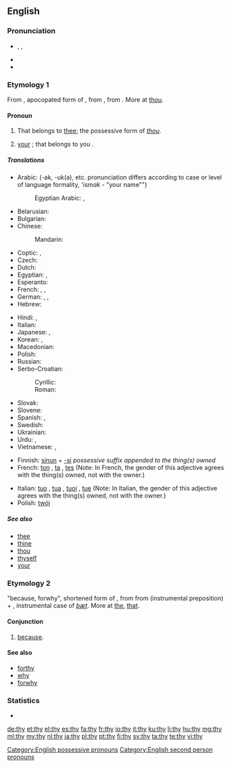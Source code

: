 {{wikipedia|dab=thy}}
{{also|THY}}
==English==

===Pronunciation===
* {{enPR|''th''ī}}, {{IPA|/ðaɪ/}}, {{X-SAMPA|/DaI/}}
* {{audio|en-us-thy.ogg|Audio (US)}}
* {{rhymes|aɪ}}

===Etymology 1===
From {{etyl|enm|en}} {{term|thy|thi, thy|thy|lang=enm}}, apocopated form of  {{term|thine|thin, thyn, thine|lang=enm|thy", also "thine}}, from {{etyl|ang|en}} {{term|þin|þīn|lang=ang|thy, thine}}, from {{etyl|gem-pro|en}} {{recons|þīnaz|lang=gem-pro}}. More at [[thou]].

====Pronoun====
{{en-pron}}

# {{archaic}} That belongs to [[thee]]; the possessive form of ''[[thou]]''.
# {{archaic|or|literary}} [[your]] {{qualifier|informal}}; that belongs to you {{qualifier|singular}}.

=====Translations=====
{{trans-top|possessive determiner}}
* Arabic: {{t-|ar|ك|alt=ـك}} (-ak, -uk(a), etc. pronunciation differs according to case or level of language formality, 'ism''ak'' - "your name"")
*: Egyptian Arabic: {{qualifier|owner is male}} {{tø|arz|ك|alt=ـك|tr=-ak or k|sc=Arab}}, {{qualifier|owner is female}} {{tø|arz|ك|alt=ـك|tr=-ek or ki|sc=Arab}}
* Belarusian: {{t-|be|твой|tr=tvoj|sc=Cyrl}}
* Bulgarian: {{t-|bg|твой|tr=tvoj|sc=Cyrl}}
* Chinese:
*: Mandarin: {{t|cmn|你|tr=nǐde|alt=你的|sc=Hani}}
* Coptic: {{qualifier|owner is male}} {{tø|cop|ⲡⲉⲕ|m|tr=pek}} {{tø|cop|ⲧⲉⲕ|f|tr=tek}} {{tø|cop|ⲛⲉⲕ|m|f|p|tr=nek}}, {{qualifier|owner is female}} {{tø|cop|ⲡⲉ|m|tr=pe}} {{tø|cop|ⲧⲉ|f|tr=te}} {{tø|cop|ⲛⲉ|m|f|p|tr=ne}}
* Czech: {{t+|cs|tvůj}}
* Dutch: {{t+|nl|je}}
* Egyptian: {{qualifier|owner is male}} {{tø|egy|𓎡|tr=k}}, {{qualifier|owner is female}} {{tø|egy|𓏏|tr=t}}
* Esperanto: {{t-|eo|cia|}}
* French: {{t+|fr|ton|m}}, {{t+|fr|ta|f}}, {{t+|fr|tes|p}}
* German: {{t+|de|dein|m|n}}, {{t+|de|deine|f}}, {{t+|de|deine|p}}
* Hebrew: {{t-|he|שלך|m|tr=Sheljá|sc=Hebr}}
{{trans-mid}}
* Hindi: {{t-|hi|तेरा|tr=terā|sc=Deva}}, {{t-|hi|तुम्हारा|tr=tumhārā|sc=Deva}}
* Italian: {{t+|it|tuo}}
* Japanese: {{t-|ja|お前|tr=おまえの, omae-no|alt=お前の|sc=Jpan}}, {{t+|ja|君|tr=きみの, kimi-no|alt=君の|sc=Jpan}}
* Korean: {{t+|ko|네|tr=ne|sc=Kore}}, {{t-|ko|너의|tr=neo-ui|sc=Kore}}
* Macedonian: {{t-|mk|твој|tr=tvoj|sc=Cyrl}}
* Polish: {{t+|pl|twój}}
* Russian: {{t+|ru|твой|tr=tvoj|sc=Cyrl}}
* Serbo-Croatian:
*: Cyrillic: {{t-|sh|твој}}
*: Roman: {{t-|sh|tvoj}}
* Slovak: {{t-|sk|tvoj}}
* Slovene: {{t+|sl|tvoj}}
* Spanish: {{t+|es|tu}}, {{t+|es|tuyo}}
* Swedish: {{t+|sv|din}}
* Ukrainian: {{t-|uk|твій|tr=tvij|sc=Cyrl}}
* Urdu: {{t-|ur|تیرا|tr=terā|sc=ur-Arab}}, {{t-|ur|تمھارا|tr=tumhārā|sc=ur-Arab}}
* Vietnamese: {{t-|vi|của mày}}, {{t-|vi|của em}}
{{trans-bottom}}

{{checktrans-top}}
* Finnish: [[sinun]] + [[-si]] ''possessive suffix appended to the thing(s) owned''
* French: [[ton]] {{m|s}}, [[ta]] {{f|s}}, [[tes]] {{m|f|p}} (Note: In French, the gender of this adjective agrees with the thing(s) owned, not with the owner.)
{{trans-mid}}
* Italian: [[tuo]] {{m|s}}, [[tua]] {{f|s}}, [[tuoi]] {{m|p}}, [[tue]] {{f|p}} (Note: In Italian, the gender of this adjective agrees with the thing(s) owned, not with the owner.)
* Polish: [[twój]]
{{trans-bottom}}

=====See also=====
* [[thee]]
* [[thine]]
* [[thou]]
* [[thyself]]
* [[your]]

===Etymology 2===
{{etyl|enm}} {{term||thy}} "because, forwhy", shortened form of {{term|forthy|for-thy, forthy|for that|lang=enm}}, from {{etyl|ang}} {{term|for þy þe|for þȳ [þe]|because [that]|lang=ang}} from {{term|for||lang=ang}} (instrumental preposition) + {{term|þy|þȳ|by that|lang=ang}}, instrumental case of ''[[þæt]]''. More at [[the]], [[that]].

====Conjunction====
{{en-con|-}}

# {{obsolete}} [[because]].

====See also====
* [[forthy]]
* [[why]]
* [[forwhy]]

===Statistics===
* {{rank|use|used|began|253|thy|less|till|next}}

[[Category:English possessive pronouns]]
[[Category:English second person pronouns]]

[[de:thy]]
[[et:thy]]
[[el:thy]]
[[es:thy]]
[[fa:thy]]
[[fr:thy]]
[[io:thy]]
[[it:thy]]
[[ku:thy]]
[[li:thy]]
[[hu:thy]]
[[mg:thy]]
[[ml:thy]]
[[my:thy]]
[[nl:thy]]
[[ja:thy]]
[[pl:thy]]
[[pt:thy]]
[[fi:thy]]
[[sv:thy]]
[[ta:thy]]
[[te:thy]]
[[vi:thy]]